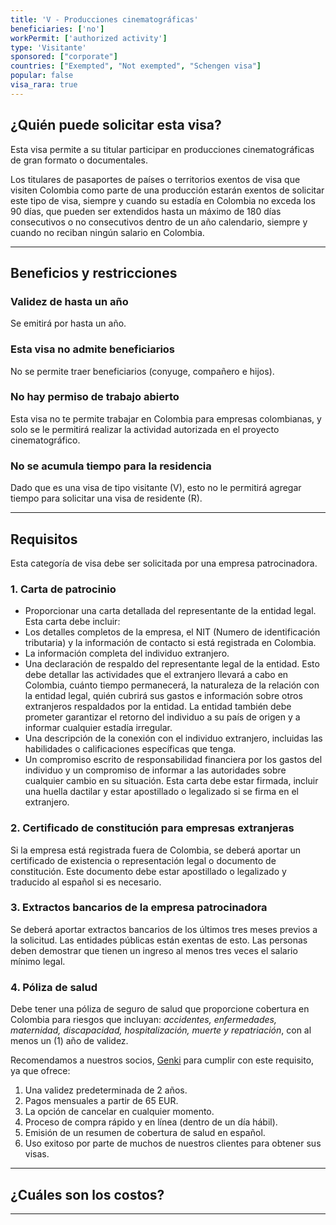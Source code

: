 ```yaml
---
title: 'V - Producciones cinematográficas'
beneficiaries: ['no']
workPermit: ['authorized activity']
type: 'Visitante'
sponsored: ["corporate"]
countries: ["Exempted", "Not exempted", "Schengen visa"]
popular: false
visa_rara: true
---
```


## ¿Quién puede solicitar esta visa?

Esta visa permite a su titular participar en producciones cinematográficas de gran formato o documentales.

Los titulares de pasaportes de países o territorios exentos de visa que visiten Colombia como parte de una producción estarán exentos de solicitar este tipo de visa, siempre y cuando su estadía en Colombia no exceda los 90 días, que pueden ser extendidos hasta un máximo de 180 días consecutivos o no consecutivos dentro de un año calendario, siempre y cuando no reciban ningún salario en Colombia.

---

## Beneficios y restricciones

### **Validez de hasta un año**

Se emitirá por hasta un año.

### **Esta visa no admite beneficiarios**

No se permite traer beneficiarios (conyuge, compañero e hijos).

### **No hay permiso de trabajo abierto**

Esta visa no te permite trabajar en Colombia para empresas colombianas, y solo se le permitirá realizar la actividad autorizada en el proyecto cinematográfico.

### **No se acumula tiempo para la residencia**

Dado que es una visa de tipo visitante (V), esto no le permitirá agregar tiempo para solicitar una visa de residente (R).

---

## Requisitos

Esta categoría de visa debe ser solicitada por una empresa patrocinadora.

### **1. Carta de patrocinio**

- Proporcionar una carta detallada del representante de la entidad legal. Esta carta debe incluir:
- Los detalles completos de la empresa, el NIT (Numero de identificación tributaria) y la información de contacto si está registrada en Colombia.
- La información completa del individuo extranjero.
- Una declaración de respaldo del representante legal de la entidad. Esto debe detallar las actividades que el extranjero llevará a cabo en Colombia, cuánto tiempo permanecerá, la naturaleza de la relación con la entidad legal, quién cubrirá sus gastos e información sobre otros extranjeros respaldados por la entidad. La entidad también debe prometer garantizar el retorno del individuo a su país de origen y a informar cualquier estadía irregular.
- Una descripción de la conexión con el individuo extranjero, incluidas las habilidades o calificaciones específicas que tenga.
- Un compromiso escrito de responsabilidad financiera por los gastos del individuo y un compromiso de informar a las autoridades sobre cualquier cambio en su situación. Esta carta debe estar firmada, incluir una huella dactilar y estar apostillado o legalizado si se firma en el extranjero.

### **2. Certificado de constitución para empresas extranjeras**

Si la empresa está registrada fuera de Colombia, se deberá aportar un certificado de existencia o representación legal o documento de constitución. Este documento debe estar apostillado o legalizado y traducido al español si es necesario.

### **3. Extractos bancarios de la empresa patrocinadora**

Se deberá aportar extractos bancarios de los últimos tres meses previos a la solicitud. Las entidades públicas están exentas de esto. Las personas deben demostrar que tienen un ingreso al menos tres veces el salario mínimo legal.

### **4. Póliza de salud**

Debe tener una póliza de seguro de salud que proporcione cobertura en Colombia para riesgos que incluyan: *accidentes, enfermedades, maternidad, discapacidad, hospitalización, muerte y repatriación*, con al menos un (1) año de validez.

Recomendamos a nuestros socios, [Genki](https://genki.world/?with=capitaleme) para cumplir con este requisito, ya que ofrece:

1. Una validez predeterminada de 2 años.
2. Pagos mensuales a partir de 65 EUR.
3. La opción de cancelar en cualquier momento.
4. Proceso de compra rápido y en línea (dentro de un día hábil).
5. Emisión de un resumen de cobertura de salud en español.
6. Uso exitoso por parte de muchos de nuestros clientes para obtener sus visas.


---
## ¿Cuáles son los costos?

<VisaCosts
    studyFees="55"
    issuanceFees="177"
    apostille={false}
    translation={false}
/>

---